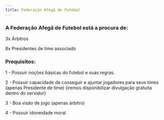 ```yaml
---
title: Federação Afegã de Futebol
---
```



### A Federação Afegã de Futebol está a procura de:
3x Árbitros

8x Presidentes de time associado


### Prequisitos:

1 - Possuir noções básicas do futebol e suas regras.

2 - Possuir capacidade de conseguir e ajuntar jogadores para seus times (apenas Presidente de time) (iremos disponibilizar divulgação gratuita dentro do servidor)

3 - Boa visão de jogo (apenas árbitro)

4 - Possuir idoneidade moral
